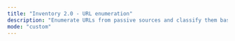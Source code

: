 ```yaml
---
title: "Inventory 2.0 - URL enumeration"
description: "Enumerate URLs from passive sources and classify them based on potential vulnerabilities. Check out the URLs of public bug bounty programs on https://github.com/trickest/inventory"
mode: "custom"
---
```



<WorkflowPage 
title="Inventory 2.0 - URL enumeration"
category="Content Discovery"
description="Enumerate URLs from passive sources and classify them based on potential vulnerabilities. Check out the URLs of public bug bounty programs on https://github.com/trickest/inventory"
createdOn="08 September, 2022"
author="trickest-mhmdiaa"
workflowUrl="https://editor.staging.trickest.io/preview?workflow_url=https://trickest-public-workflow.s3.eu-central-1.amazonaws.com/667e254d-2d55-4463-b8f6-46418b5b1d6a.json"
id="667e254d-2d55-4463-b8f6-46418b5b1d6a"
/>